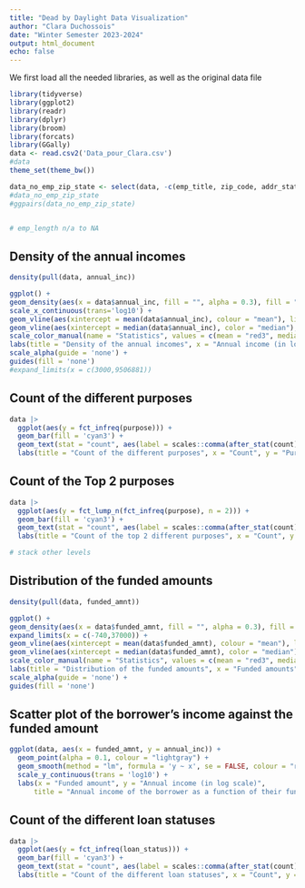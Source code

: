 ```yaml
---
title: "Dead by Daylight Data Visualization"
author: "Clara Duchossois"
date: "Winter Semester 2023-2024"
output: html_document
echo: false
---
```


We first load all the needed libraries, as well as the original data file

```r
library(tidyverse)
library(ggplot2)
library(readr)
library(dplyr)
library(broom)
library(forcats)
library(GGally)
data <- read.csv2('Data_pour_Clara.csv')
#data
theme_set(theme_bw())
```

```r
data_no_emp_zip_state <- select(data, -c(emp_title, zip_code, addr_state))
#data_no_emp_zip_state
#ggpairs(data_no_emp_zip_state)


# emp_length n/a to NA
```


## Density of the annual incomes
```r
density(pull(data, annual_inc))

ggplot() +
geom_density(aes(x = data$annual_inc, fill = "", alpha = 0.3), fill = "cyan3") +
scale_x_continuous(trans='log10') +
geom_vline(aes(xintercept = mean(data$annual_inc), colour = "mean"), linewidth = 1) +
geom_vline(aes(xintercept = median(data$annual_inc), color = "median"), linewidth = 0.7) +
scale_color_manual(name = "Statistics", values = c(mean = "red3", median = "navyblue")) +
labs(title = "Density of the annual incomes", x = "Annual income (in log scale)", y ="Density", colour = "Mean") +
scale_alpha(guide = 'none') +
guides(fill = 'none') 
#expand_limits(x = c(3000,9506881))
```

## Count of the different purposes
```r
data |> 
  ggplot(aes(y = fct_infreq(purpose))) +
  geom_bar(fill = 'cyan3') +
  geom_text(stat = "count", aes(label = scales::comma(after_stat(count))), hjust = 'inward') +
  labs(title = "Count of the different purposes", x = "Count", y = "Purpose") 
```

## Count of the Top 2 purposes
```r
data |> 
  ggplot(aes(y = fct_lump_n(fct_infreq(purpose), n = 2))) +
  geom_bar(fill = 'cyan3') +
  geom_text(stat = "count", aes(label = scales::comma(after_stat(count))), hjust = 'inward') +
  labs(title = "Count of the top 2 different purposes", x = "Count", y = "Purpose") 

# stack other levels
```


## Distribution of the funded amounts
```r
density(pull(data, funded_amnt))

ggplot() +
geom_density(aes(x = data$funded_amnt, fill = "", alpha = 0.3), fill = "cyan3") +
expand_limits(x = c(-740,37000)) +
geom_vline(aes(xintercept = mean(data$funded_amnt), colour = "mean"), linewidth = 1) +
geom_vline(aes(xintercept = median(data$funded_amnt), color = "median"), linewidth = 0.7) +
scale_color_manual(name = "Statistics", values = c(mean = "red3", median = "navyblue")) +
labs(title = "Distribution of the funded amounts", x = "Funded amounts", y ="Density", colour = "Mean") +
scale_alpha(guide = 'none') +
guides(fill = 'none')
```

## Scatter plot of the borrower's income against the funded amount
```r
ggplot(data, aes(x = funded_amnt, y = annual_inc)) +
  geom_point(alpha = 0.1, colour = "lightgray") +
  geom_smooth(method = "lm", formula = 'y ~ x', se = FALSE, colour = "red3") +
  scale_y_continuous(trans = 'log10') +
  labs(x = "Funded amount", y = "Annual income (in log scale)",
      title = "Annual income of the borrower as a function of their funded amount")
```

## Count of the different loan statuses
```r
data |> 
  ggplot(aes(y = fct_infreq(loan_status))) +
  geom_bar(fill = 'cyan3') +
  geom_text(stat = "count", aes(label = scales::comma(after_stat(count))), hjust = 'inward') +
  labs(title = "Count of the different loan statuses", x = "Count", y = "Loan status") 
```














